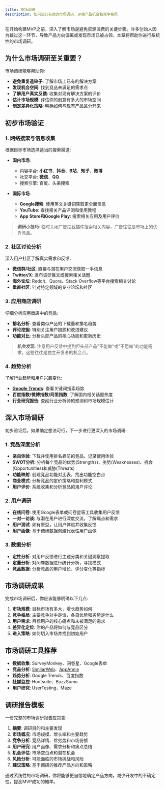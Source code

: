```yaml
---
title: 市场调研
description: 如何进行有效的市场调研，评估产品机会和竞争格局
---
```


在开始构建MVP之前，深入了解市场是避免资源浪费的关键步骤。许多创始人因为跳过这一环节，导致产品方向偏离或发现市场已被占领。本章将帮助你进行系统性的市场调研。

## 为什么市场调研至关重要？

市场调研能够帮助你:

- **避免重复造轮子**: 了解市场上已有的解决方案
- **发现机会空间**: 找到竞品未满足的需求点
- **了解用户真实反馈**: 收集对现有解决方案的评价
- **估计市场规模**: 评估你的创意有多大的市场空间
- **制定差异化策略**: 明确如何与现有产品区分开来

## 初步市场验证

### 1. 网络搜索与信息收集

根据目标市场选择适当的搜索渠道:

- **国内市场**: 
  - 内容平台: **小红书**、**抖音**、**B站**、**知乎**、**微博**
  - 社交平台: **微信**、**QQ**
  - 搜索引擎: 百度、头条搜索

- **国际市场**: 
  - **Google搜索**: 使用英文关键词获取更全面信息
  - **YouTube**: 查找相关产品评测和使用教程
  - **App Store和Google Play**: 搜索相关应用及用户评价

> **调研小技巧**: 临时关闭广告拦截插件搜索相关内容，广告往往是市场上的优秀竞品。

### 2. 社区讨论分析

深入用户社区了解真实需求和反馈:

- **微信群/社区**: 直接与潜在用户交流获取一手信息
- **Twitter/X**: 发布调研推文或搜索相关话题
- **海外论坛**: Reddit、Quora、Stack Overflow等平台搜索相关讨论
- **垂直社区**: 针对特定领域的专业论坛和社区

### 3. 应用商店调研

仔细分析应用商店中的竞品:

- **排名分析**: 查看类似产品的下载量和排名趋势
- **评论挖掘**: 特别关注用户抱怨和改进建议
- **功能对比**: 分析头部产品的核心功能和更新历史

> **机会发现**: 注意用户反馈中提到但头部产品"不能做"或"不愿做"的功能需求，这些往往是独立开发者的机会点。

### 4. 趋势分析

了解行业趋势和用户兴趣变化:

- **[Google Trends](https://trends.google.com/)**: 查看关键词搜索趋势
- **百度指数/微博指数/阿里指数**: 了解国内相关话题热度
- **行业研究报告**: 查阅行业分析师的预测和市场规模估计

## 深入市场调研

初步验证后，如果确定想法可行，下一步进行更深入的市场调研:

### 1. 竞品深度分析

- **亲自体验**: 下载并使用排名靠前的竞品，记录使用体验
- **SWOT分析**: 分析每个竞品的优势(Strengths)、劣势(Weaknesses)、机会(Opportunities)和威胁(Threats)
- **功能映射**: 创建竞品功能对比表，找出功能空白点
- **商业模式**: 分析竞品的定价策略和盈利模式
- **用户评价**: 系统收集和分析竞品的用户评论

### 2. 用户调研

- **在线问卷**: 使用Google表单或问卷星等工具收集用户反馈
- **一对一访谈**: 与潜在用户进行深度交流，了解痛点和需求
- **用户测试**: 如有原型，让用户体验并收集反馈
- **用户画像**: 基于调研数据创建代表性用户画像

### 3. 数据分析

- **定性分析**: 对用户反馈进行主题分类和关键洞察提取
- **定量分析**: 对问卷数据进行统计分析，寻找模式
- **竞品数据**: 分析竞品的用户增长、评分变化等指标

## 市场调研成果

完成市场调研后，你应该能够明确以下几点:

1. **市场规模**: 目标市场有多大，增长趋势如何
2. **竞争格局**: 主要竞争对手是谁，各自优势和劣势是什么
3. **用户需求**: 目标用户的核心痛点和未被满足的需求
4. **差异化定位**: 你的产品将如何与竞品区分
5. **进入策略**: 如何切入市场并找到初始用户

## 市场调研工具推荐

- **数据收集**: SurveyMonkey、问卷星、Google表单
- **竞品分析**: [SimilarWeb](https://www.similarweb.com/)、[AppAnnie](https://www.data.ai/)
- **趋势分析**: Google Trends、百度指数
- **社媒监控**: Hootsuite、BuzzSumo
- **用户研究**: UserTesting、Maze

## 调研报告模板

一份完整的市场调研报告应包含:

1. **摘要**: 调研目的和主要发现
2. **市场概况**: 市场规模、增长率和主要趋势
3. **竞争分析**: 竞品详情、优劣势和市场份额
4. **用户研究**: 用户画像、需求分析和痛点总结
5. **机会评估**: 市场空白点和潜在机会
6. **风险分析**: 可能面临的市场挑战和风险
7. **建议策略**: 基于调研的推荐产品方向和策略

通过系统性的市场调研，你将能够更自信地确定产品方向，减少开发中的不确定性，提高MVP成功的概率。 